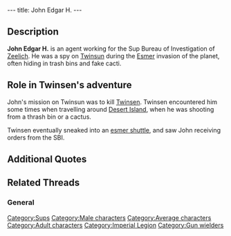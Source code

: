 ---
title: John Edgar H.
---

{{Character|
Name=John Edgar H.|
Image=SBI.jpg|
Race=[[Sup]]|
Gender=Male|
Size=Medium|
Age=Adult}}

{{Quote|
Quote=My agents went to Twinsun to kidnap your wizards since we needed them to attract the energy from your planet to Zeelich.|
Character=The [[Emperor]]}}

==Description==
'''John Edgar H.''' is an agent working for the Sup Bureau of Investigation of [[Zeelich]]. He was a spy on [[Twinsun]] during the [[Esmer]] invasion of the planet, often hiding in trash bins and fake cacti.

==Role in Twinsen's adventure==
John's mission on Twinsun was to kill [[Twinsen]]. Twinsen encountered him some times when travelling around [[Desert Island]], when he was shooting from a thrash bin or a cactus.

Twinsen eventually sneaked into an [[esmer shuttle]], and saw John receiving orders from the SBI.

==Additional Quotes==
{{Quote|
Quote=I'm worried, Twinsen. These visitors from the sky look weird to me. They act almost too friendly. And get this, I've seen some of them hide in the garbage cans.|
Character=[[Zoé]]}}
{{Quote|
Quote=These strangers are pretty strange. They have this whole collection of carnival costumes that range from cacti to garbage cans. They seem to enjoy it. I keep seeing them in disguise.|
Character=A [[sphero]] at [[Port-Ludo]]}}

==Related Threads==
===General===
{{thread|id=7614|title=John Edgar H. ?}}

[[Category:Sups]]
[[Category:Male characters]]
[[Category:Average characters]]
[[Category:Adult characters]]
[[Category:Imperial Legion]]
[[Category:Gun wielders]]